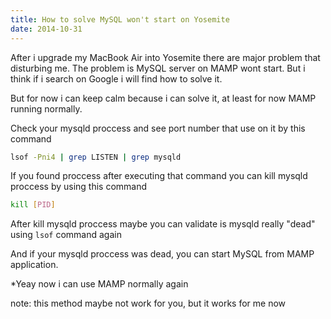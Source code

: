 ```yaml
---
title: How to solve MySQL won't start on Yosemite 
date: 2014-10-31
---
```


After i upgrade my MacBook Air into Yosemite there are major problem that disturbing me. The problem is MySQL server on MAMP wont start. But i think if i search on Google i will find how to solve it.

But for now i can keep calm because i can solve it, at least for now MAMP running normally.

Check your mysqld proccess and see port number that use on it by this command

```sh
lsof -Pni4 | grep LISTEN | grep mysqld
```

If you found proccess after executing that command you can kill mysqld proccess by using this command

```sh
kill [PID]
```

After kill mysqld proccess maybe you can validate is mysqld really "dead" using ```lsof``` command again

And if your mysqld proccess was dead, you can start MySQL from MAMP application.

*Yeay now i can use MAMP normally again

note: this method maybe not work for you, but it works for me now
